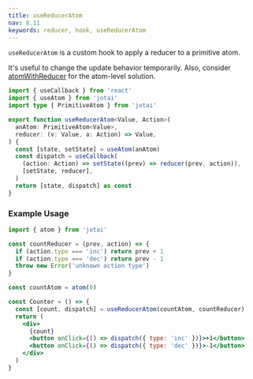 ```yaml
---
title: useReducerAtom
nav: 8.11
keywords: reducer, hook, useReducerAtom
---
```


`useReducerAtom` is a custom hook to apply a reducer to a primitive atom.

It's useful to change the update behavior temporarily.
Also, consider [atomWithReducer](../utilities/reducer.mdx)
for the atom-level solution.

```ts
import { useCallback } from 'react'
import { useAtom } from 'jotai'
import type { PrimitiveAtom } from 'jotai'

export function useReducerAtom<Value, Action>(
  anAtom: PrimitiveAtom<Value>,
  reducer: (v: Value, a: Action) => Value,
) {
  const [state, setState] = useAtom(anAtom)
  const dispatch = useCallback(
    (action: Action) => setState((prev) => reducer(prev, action)),
    [setState, reducer],
  )
  return [state, dispatch] as const
}
```

### Example Usage

```jsx
import { atom } from 'jotai'

const countReducer = (prev, action) => {
  if (action.type === 'inc') return prev + 1
  if (action.type === 'dec') return prev - 1
  throw new Error('unknown action type')
}

const countAtom = atom(0)

const Counter = () => {
  const [count, dispatch] = useReducerAtom(countAtom, countReducer)
  return (
    <div>
      {count}
      <button onClick={() => dispatch({ type: 'inc' })}>+1</button>
      <button onClick={() => dispatch({ type: 'dec' })}>-1</button>
    </div>
  )
}
```

<CodeSandbox id="eg0mw" />
